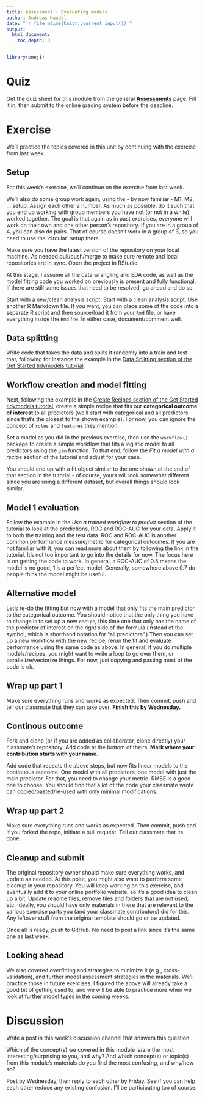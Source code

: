 ```yaml
---
title: Assessment - Evaluating models
author: Andreas Handel
date: "`r file.mtime(knitr::current_input())`"
output: 
  html_document:
    toc_depth: 3
---
```



```r
library(emoji)
```



# Quiz

Get the quiz sheet for this module from the general [__Assessments__](./Course_Assessments.html) page. Fill it in, then submit to the online grading system before the deadline. 


# Exercise

We'll practice the topics covered in this unit by continuing with the exercise from last week.


## Setup

For this week's exercise, we'll continue on the exercise from last week. 

We'll also do some group work again, using the - by now familiar - M1, M2, ... setup. Assign each other a number. As much as possible, do it such that you end up working with group members you have not (or not in a while) worked together. The goal is that again as in past exercises, everyone will work on their own and one other person's repository. If you are in a group of 4, you can also do pairs. That of course doesn't work in a group of 3, so you need to use the 'circular' setup there.

Make sure you have the latest version of the repository on your local machine. As needed pull/push/merge to make sure remote and local repositories are in sync. Open the project in RStudio. 

At this stage, I assume all the data wrangling and EDA code, as well as the model fitting code you worked on previously is present and fully functional. If there are still some issues that need to be resolved, go ahead and do so.


Start with a new/clean analysis script. Start with a clean analysis script. Use another R Markdown file. If you want, you can place some of the code into a separate R script and then source/load it from your `Rmd` file, or have everything inside the `Rmd` file. In either case, document/comment well.


## Data splitting

Write code that takes the data and splits it randomly into a train and test that, following for instance the example in the [Data Splitting section of the Get Started tidymodels tutorial](https://www.tidymodels.org/start/recipes/). 

## Workflow creation and model fitting

Next, following the example in the [Create Recipes section of the Get Started tidymodels tutorial](https://www.tidymodels.org/start/recipes/), create a simple recipe that fits our **categorical outcome of interest**  to all predictors (we'll start with categorical and all predictors since that's the closest to the shown example). For now, you can ignore the concept of `roles` and `features` they mention. 

Set a model as you did in the previous exercise, then use the `workflow()` package to create a simple workflow that fits a logistic model to all predictors using the `glm` function. To that end, follow the _Fit a model with a recipe_ section of the tutorial and adjust for your case. 

You should end up with a fit object similar to the one shown at the end of that section in the tutorial - of course, yours will look somewhat different since you are using a different dataset, but overall things should look similar.


## Model 1 evaluation

Follow the example in the _Use a trained workflow to predict_ section of the tutorial to look at the predictions, ROC and ROC-AUC for your data. Apply it to both the training and the test data. ROC and ROC-AUC is another common performance measure/metric for categorical outcomes. If you are not familiar with it, you can read more about them by following the link in the tutorial. It's not too important to go into the details for now. The focus here is on getting the code to work. In general, a ROC-AUC of 0.5 means the model is no good, 1 is a perfect model. Generally, somewhere above 0.7 do people think the model might be useful.


## Alternative model

Let's re-do the fitting but now with a model that only fits the main predictor to the categorical outcome. You should notice that the only thing you have to change is to set up a new `recipe`, this time one that only has the name of the predictor of interest on the right side of the formula (instead of the . symbol, which is shorthand notation for "all predictors".)  Then you can set up a new workflow with the new recipe, rerun the fit and evaluate performance using the same code as above. In general, if you do multiple models/recipes, you might want to write a loop to go over them, or parallelize/vectorize things. For now, just copying and pasting most of the code is ok.


## Wrap up part 1

Make sure everything runs and works as expected. Then commit, push and tell our classmate that they can take over. 
**Finish this by Wednesday.**


## Continous outcome

Fork and clone (or if you are added as collaborator, clone directly) your classmate's repository. Add code at the bottom of theirs. **Mark where your contribution starts with your name.**

Add code that repeats the above steps, but now fits linear models to the continuous outcome. One model with all predictors, one model with just the main predictor. For that, you need to change your metric. RMSE is a good one to choose. You should find that a lot of the code your classmate wrote can copied/pasted/re-used with only minimal modifications. 


## Wrap up part 2

Make sure everything runs and works as expected. Then commit, push and if you forked the repo, initiate a pull request. Tell our classmate that its done.


## Cleanup and submit

The original repository owner should make sure everything works, and update as needed. At this point, you might also want to perform some cleanup in your repository. You will keep working on this exercise, and eventually add it to your online portfolio website, so it's a good idea to clean up a bit. Update readme files, remove files and folders that are not used, etc. Ideally, you should have only materials in there that are relevant to the various exercise parts you (and your classmate contributors) did for this. Any leftover stuff from the original template should go or be updated.

Once all is ready, push to GitHub. No need to post a link since it's the same one as last week.


## Looking ahead

We also covered overfitting and strategies to minimize it (e.g., cross-validation), and further model assessment strategies in the materials. We'll practice those in future exercises. I figured the above will already take a good bit of getting used to, and we will be able to practice more when we look at further model types in the coming weeks.



# Discussion

Write a post in this week's discussion channel that answers this question:

Which of the concept(s) we covered in this module is/are the most interesting/surprising to you, and why? And which concept(s) or topic(s) from this module's materials do you find the most confusing, and why/how so? 

Post by Wednesday, then reply to each other by Friday. See if you can help each other reduce any existing confusion. I'll be participating too of course.

